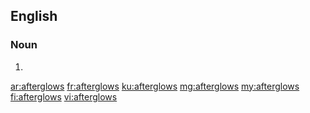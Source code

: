 {{also|after-glows}}
==English==

===Noun===
{{head|en|noun plural form}}

# {{plural of|afterglow|lang=en}}

[[ar:afterglows]]
[[fr:afterglows]]
[[ku:afterglows]]
[[mg:afterglows]]
[[my:afterglows]]
[[fi:afterglows]]
[[vi:afterglows]]